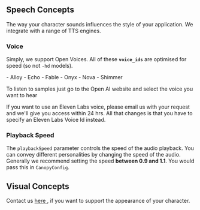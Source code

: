 ## Speech Concepts

The way your character sounds influences the style of your application. We integrate with a range of TTS engines.


### Voice
Simply, we support Open Voices. All of these <b> `voice_ids`</b> are optimised for speed (so not `-hd` models). 

<p> 
- Alloy
- Echo
- Fable
- Onyx
- Nova
- Shimmer
</p>
<p> To listen to samples just go to the Open AI website and select the voice you want to hear</p>

<p> If you want to use an Eleven Labs voice, please email us with your request and we'll give you access within 24 hrs. 
All that changes is that you have to specify an Eleven Labs Voice Id instead. </p>

### Playback Speed

The `playbackSpeed` parameter controls the speed of the audio playback. You can convey different personalities by changing the speed of the audio.
Generally we recommend setting the speed <b> between 0.9 and 1.1</b>. You would pass this in `CanopyConfig`.

## Visual Concepts
<p> 
Contact us <a href="mailto:amu@canopyai.xyz"> here </a>, if you want to support the appearance of your character. 
</p>

